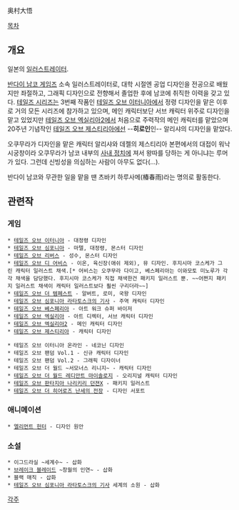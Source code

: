 奥村大悟

[[목차]]
== 개요 ==
일본의 [[일러스트레이터]].

[[반다이 남코 게임즈]] 소속 일러스트레이터로, 대학 시절엔 공업 디자인을 전공으로 배웠지만 좌절하고, 그래픽 디자인으로 전향해서 졸업한 후에 남코에 취직한 이력을 갖고 있다. [[테일즈 시리즈]]는 3번째 작품인 [[테일즈 오브 이터니아]]에서 정령 디자인을 맡은 이후로 거의 모든 시리즈에 참가하고 있으며, 메인 캐릭터보단 서브 캐릭터 위주로 디자인을 맡고 있었지만 [[테일즈 오브 엑실리아2]]에서 처음으로 주력작의 메인 캐릭터를 맡았으며 20주년 기념작인 [[테일즈 오브 제스티리아]]에선 --'''히로인'''인-- 알리샤의 디자인을 맡았다. 

오쿠무라가 디자인을 맡은 캐릭터 알리샤와 데젤의 제스티리아 본편에서의 대접이 워낙 시궁창이라 오쿠무라가 남코 내부의 [[사내 정치]]에 져서 왕따를 당하는 게 아니냐는 루머가 있다. 그런데 신빙성을 의심하는 사람이 아무도 없다(…).

반다이 남코와 무관한 일을 맡을 땐 츠바키 하루사메(椿春雨)라는 명의로 활동한다.
== 관련작 ==
=== 게임 ===
 * [[테일즈 오브 이터니아]] - 대정령 디자인
 * [[테일즈 오브 심포니아]] - 마텔, 대정령, 몬스터 디자인
 * [[테일즈 오브 리버스]] - 성수, 몬스터 디자인
 * [[테일즈 오브 디 어비스]] - 이온, 육신장(애쉬 제외), 뮤 디자인. 후지시마 코스케가 그린 캐릭터 일러스트 채색.[* 어비스는 오쿠무라 다이고, 베스페리아는 이와모토 미노루가 각각 채색을 담당했다. 후지시마 코스케가 직접 채색한건 패키지 일러스트 뿐. ~~어쩐지 패키지 일러스트 채색이 캐릭터 일러스트보다 훨씬 구리더라~~]
 * [[테일즈 오브 더 템페스트]] - 알버트, 로미, 국왕 디자인
 * [[테일즈 오브 심포니아 라타토스크의 기사]] - 주역 캐릭터 디자인
 * [[테일즈 오브 베스페리아]] - 아트 워크 슈퍼 바이저
 * [[테일즈 오브 엑실리아]] - 아트 디렉터, 서브 캐릭터 디자인
 * [[테일즈 오브 엑실리아2]] - 메인 캐릭터 디자인
 * [[테일즈 오브 제스티리아]] - 캐릭터 디자인

 * 테일즈 오브 이터니아 온라인 - 네코닌 디자인
 * 테일즈 오브 팬덤 Vol.1 - 신규 캐릭터 디자인
 * 테일즈 오브 팬덤 Vol.2 - 그래픽 디자이너
 * 테일즈 오브 더 월드 ~서모너스 리니지~ - 캐릭터 디자인
 * [[테일즈 오브 더 월드 레디안트 마이솔로지]] - 오리지널 캐릭터 디자인
 * [[테일즈 오브 판타지아 나리키리 던젼X]] - 패키지 일러스트
 * [[테일즈 오브 더 히어로즈 난세의 전장]] - 디자인 서포트
=== 애니메이션 ===
 * [[엘리먼트 헌터]] - 디자인 원안
=== 소설 ===
 * 이그드라실 ~세계수~ - 삽화
 * [[브레이크 블레이드]] ~창월의 인연~ - 삽화
 * 블랙 매직 - 삽화
 * [[테일즈 오브 심포니아 라타토스크의 기사]] 세계의 소원 - 삽화
[[각주]]
